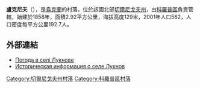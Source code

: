 '''盧克尼夫'''（{{lang-uk|Лукнів}}），是[[烏克蘭|烏克蘭]]的村落，位於該國北部[[切爾尼戈夫州|切爾尼戈夫州]]，由[[科羅普區|科羅普區]]負責管轄，始建於1858年，面積2.92平方公里，海拔高度129米，2001年人口562，人口密度每平方公里192.7人。

==外部連結==
* [http://weather.in.ua/ua/chernigovskaja/14035 Погода в селі Лукнове] {{Wayback|url=http://weather.in.ua/ua/chernigovskaja/14035 |date=20160305111627 }}
* [http://www.surnameindex.info/info/chernigov/krolevets/luknov/index.html Историческая информация о селе Лукнов] {{Wayback|url=http://www.surnameindex.info/info/chernigov/krolevets/luknov/index.html |date=20210510015053 }} {{ref-ru}}

{{coord|51|35|22|N|33|8|51|E|scale:100000|display=title}}

[[Category:切爾尼戈夫州村落|Category:切爾尼戈夫州村落]]
[[Category:科羅普區村落|Category:科羅普區村落]]
{{Chernihiv-geo-stub}}